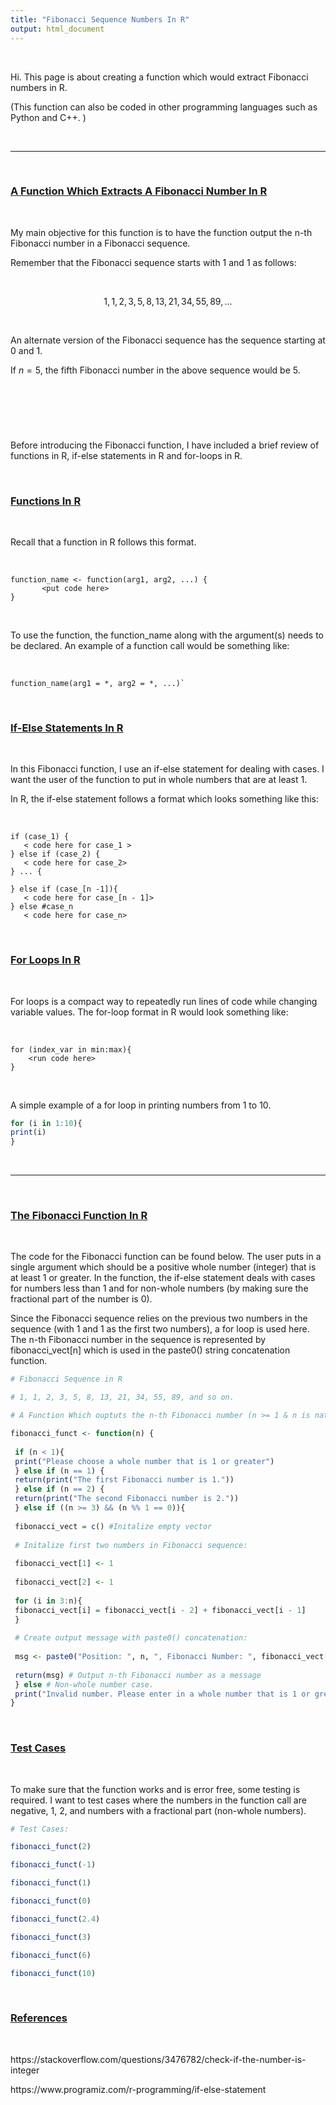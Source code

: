 ```yaml
---
title: "Fibonacci Sequence Numbers In R"
output: html_document
---
```


&nbsp;

Hi. This page is about creating a function which would extract Fibonacci numbers in R.

(This function can also be coded in other programming languages such as Python and C++. )

&nbsp;

---

&nbsp;

### <u>A Function Which Extracts A Fibonacci Number In R</u>

&nbsp;

My main objective for this function is to have the function output the n-th Fibonacci number in a Fibonacci sequence.

Remember that the Fibonacci sequence starts with 1 and 1 as follows:

&nbsp;

$$1, 1, 2, 3, 5, 8, 13, 21, 34, 55, 89, ...$$

&nbsp;

An alternate version of the Fibonacci sequence has the sequence starting at 0 and 1.

If $n = 5$, the fifth Fibonacci number in the above sequence would be 5.

&nbsp;
---

&nbsp;

Before introducing the Fibonacci function, I have included a brief review of functions in R, if-else statements in R and for-loops in R.

&nbsp;

### <u>Functions In R</u>

&nbsp;

Recall that a function in R follows this format.

&nbsp;

```
function_name <- function(arg1, arg2, ...) {
       <put code here>
}
```

&nbsp;

To use the function, the function_name along with the argument(s) needs to be declared. An example of a function call would be something like:

&nbsp;

```
function_name(arg1 = *, arg2 = *, ...)`
```

&nbsp;

### <u>If-Else Statements In R</u>

&nbsp;

In this Fibonacci function, I use an if-else statement for dealing with cases. I want the user of the function to put in whole numbers that are at least 1.

In R, the if-else statement follows a format which looks something like this:

&nbsp;

```
if (case_1) {
   < code here for case_1 >
} else if (case_2) {
   < code here for case_2>
} ... {

} else if (case_[n -1]){
   < code here for case_[n - 1]>
} else #case_n
   < code here for case_n>
```

&nbsp;

### <u>For Loops In R</u>

&nbsp;

For loops is a compact way to repeatedly run lines of code while changing variable values. The for-loop format in R would look something like:

&nbsp;

```
for (index_var in min:max){
    <run code here>
}
```

&nbsp;

A simple example of a for loop in printing numbers from 1 to 10.

```r
for (i in 1:10){
print(i)
}
```

&nbsp;

---

&nbsp;

### <u>The Fibonacci Function In R</u>

&nbsp;

The code for the Fibonacci function can be found below. The user puts in a single argument which should be a positive whole number (integer) that is at least 1 or greater. In the function, the if-else statement deals with cases for numbers less than 1 and for non-whole numbers (by making sure the fractional part of the number is 0).

Since the Fibonacci sequence relies on the previous two numbers in the sequence (with 1 and 1 as the first two numbers), a for loop is used here. The n-th Fibonacci number in the sequence is represented by fibonacci_vect[n] which is used in the paste0() string concatenation function.


```r
# Fibonacci Sequence in R

# 1, 1, 2, 3, 5, 8, 13, 21, 34, 55, 89, and so on.

# A Function Which ouptuts the n-th Fibonacci number (n >= 1 & n is natural number):

fibonacci_funct <- function(n) {
 
 if (n < 1){
 print("Please choose a whole number that is 1 or greater")
 } else if (n == 1) {
 return(print("The first Fibonacci number is 1."))
 } else if (n == 2) {
 return(print("The second Fibonacci number is 2."))
 } else if ((n >= 3) && (n %% 1 == 0)){
 
 fibonacci_vect = c() #Initalize empty vector
 
 # Initalize first two numbers in Fibonacci sequence:
 
 fibonacci_vect[1] <- 1 
 
 fibonacci_vect[2] <- 1
 
 for (i in 3:n){
 fibonacci_vect[i] = fibonacci_vect[i - 2] + fibonacci_vect[i - 1]
 }
 
 # Create output message with paste0() concatenation:
 
 msg <- paste0("Position: ", n, ", Fibonacci Number: ", fibonacci_vect[n])
 
 return(msg) # Output n-th Fibonacci number as a message
 } else # Non-whole number case.
 print("Invalid number. Please enter in a whole number that is 1 or greater.")
}
```

&nbsp;

### <u>Test Cases</u>

&nbsp;

To make sure that the function works and is error free, some testing is required. I want to test cases where the numbers in the function call are negative, 1, 2, and numbers with a fractional part (non-whole numbers).


```r
# Test Cases:

fibonacci_funct(2)

fibonacci_funct(-1)

fibonacci_funct(1)

fibonacci_funct(0)

fibonacci_funct(2.4)

fibonacci_funct(3)

fibonacci_funct(6)

fibonacci_funct(10)
```

&nbsp;

### <u>References</u>

&nbsp;

https://stackoverflow.com/questions/3476782/check-if-the-number-is-integer

https://www.programiz.com/r-programming/if-else-statement